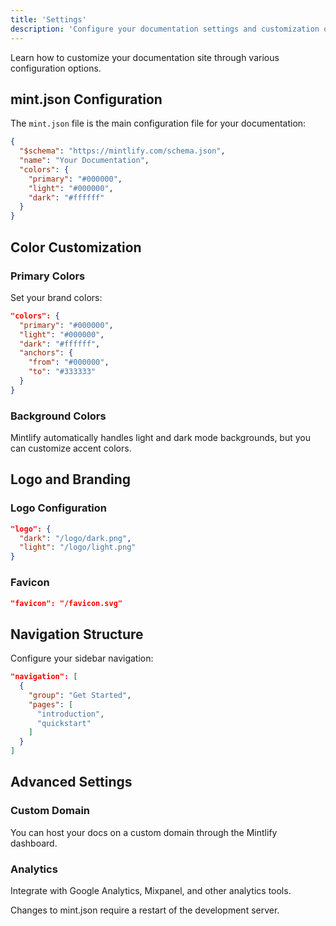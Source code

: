 ```yaml
---
title: 'Settings'
description: 'Configure your documentation settings and customization options'
---
```


Learn how to customize your documentation site through various configuration options.

## mint.json Configuration

The `mint.json` file is the main configuration file for your documentation:

```json
{
  "$schema": "https://mintlify.com/schema.json",
  "name": "Your Documentation",
  "colors": {
    "primary": "#000000",
    "light": "#000000",
    "dark": "#ffffff"
  }
}
```

## Color Customization

### Primary Colors

Set your brand colors:

```json
"colors": {
  "primary": "#000000",
  "light": "#000000", 
  "dark": "#ffffff",
  "anchors": {
    "from": "#000000",
    "to": "#333333"
  }
}
```

### Background Colors

Mintlify automatically handles light and dark mode backgrounds, but you can customize accent colors.

## Logo and Branding

### Logo Configuration

```json
"logo": {
  "dark": "/logo/dark.png",
  "light": "/logo/light.png"
}
```

### Favicon

```json
"favicon": "/favicon.svg"
```

## Navigation Structure

Configure your sidebar navigation:

```json
"navigation": [
  {
    "group": "Get Started",
    "pages": [
      "introduction",
      "quickstart"
    ]
  }
]
```

## Advanced Settings

### Custom Domain

You can host your docs on a custom domain through the Mintlify dashboard.

### Analytics

Integrate with Google Analytics, Mixpanel, and other analytics tools.

<Note>
Changes to mint.json require a restart of the development server.
</Note> 